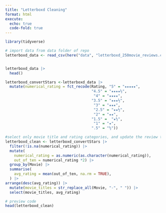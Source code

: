 ```yaml
---
title: "Letterboxd Cleaning"
format: html
execute: 
  echo: true
  code-fold: true
---
```

```r
library(tidyverse) 

# import data from data folder of repo
letterboxd_data <- read_csv(here("data", "letterboxd_250movie_reviews.csv"))


letterboxd_data |>
  head()
```

```r
letterboxd_convertStars <-letterboxd_data |>
  mutate(numerical_rating = fct_recode(Rating, "5" = "★★★★★",
                                       "4.5" = "★★★★½", 
                                        "4" = "★★★★",
                                       "3.5" = "★★★½",
                                        "3" = "★★★",
                                        "2.5" = "★★½", 
                                        "2" = "★★",
                                       "1.5" =  "★½",
                                        "1" = "★",
                                       ".5" = "½"))
```

```r
#select only movie title and rating categories, and update the review to a 1-10 scale instead of 1-5, make movie titles spaced out and not dashes
letterboxd_clean <- letterboxd_convertStars |>
  filter(!is.na(numerical_rating)) |>
  mutate(
    numerical_rating = as.numeric(as.character(numerical_rating)),
    out_of_ten = numerical_rating *2) |>
  group_by(Movie) |>
  summarise(
    avg_rating = mean(out_of_ten, na.rm = TRUE),
  ) |> 
arrange(desc(avg_rating)) |>
  mutate(movie_titles = str_replace_all(Movie, "-", " ")) |>
  select(movie_titles, avg_rating)
```

```r
# preview code
head(letterboxd_clean)
```


